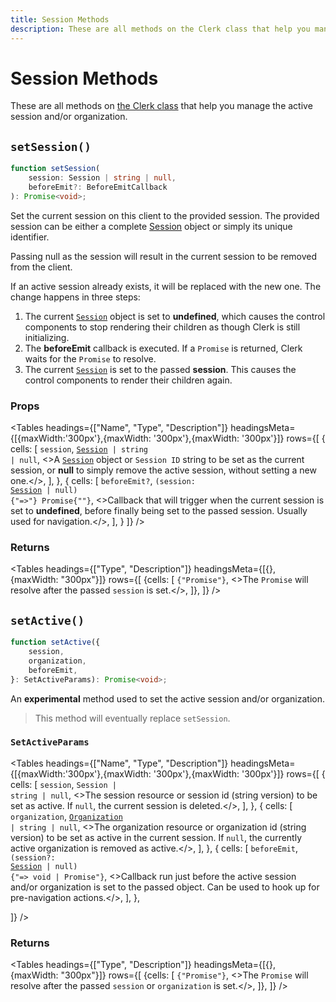```yaml
---
title: Session Methods
description: These are all methods on the Clerk class that help you manage the active session and/or organization.
---
```




# Session Methods

These are all methods on [the Clerk class](/docs/references/javascript/clerk/clerk) that help you manage the active session and/or organization.

## `setSession()`

```typescript
function setSession(
    session: Session | string | null,
    beforeEmit?: BeforeEmitCallback
): Promise<void>;
```

Set the current session on this client to the provided session. The provided session can be either a complete <a href="/docs/references/javascript/session">Session</a> object or simply its unique identifier.

Passing null as the session will result in the current session to be removed from the client.

If an active session already exists, it will be replaced with the new one. The change happens in three steps:

1. The current <a href="/docs/references/javascript/session">`Session`</a> object is set to **undefined**, which causes the control components to stop rendering their children as though Clerk is still initializing.
2. The **beforeEmit** callback is executed. If a `Promise` is returned, Clerk waits for the `Promise` to resolve.
3. The current <a href="/docs/references/javascript/session">`Session`</a> is set to the passed **session**. This causes the control components to render their children again.

### Props


<Tables
  headings={["Name", "Type", "Description"]}
  headingsMeta={[{maxWidth:'300px'},{maxWidth: '300px'},{maxWidth: '300px'}]}
  rows={[
  {
  cells: [
  <code>session</code>,
  <code><a href="/docs/references/javascript/session">Session</a> | string | null</code>,
  <>A <code><a href="/docs/references/javascript/session">Session</a></code> object or <code>Session ID</code> string to be set as the current session, or <strong>null</strong> to simply remove the active session, without setting a new one.</>,
  ],
  },
    {
  cells: [
  <code>beforeEmit?</code>,
  <code>(session: <a href="/docs/references/javascript/session">Session</a> | null) {"=>"} Promise{"<any>"}</code>,
  <>Callback that will trigger when the current session is set to <strong>undefined</strong>, before finally being set to the passed session. Usually used for navigation.</>,
  ],
  }
  ]}
/>


### Returns

<Tables
  headings={["Type", "Description"]}
  headingsMeta={[{}, {maxWidth: "300px"}]}
  rows={[
  {cells: [
  <code>{"Promise<void>"}</code>,
  <>The <code>Promise</code> will resolve after the passed <code>session</code> is set.</>,
  ]},
  ]}
/>


## `setActive()`

```typescript
function setActive({
    session,
    organization,
    beforeEmit,
}: SetActiveParams): Promise<void>;
```

An **experimental** method used to set the active session and/or organization.

> This method will eventually replace `setSession`.

### `SetActiveParams`


<Tables
  headings={["Name", "Type", "Description"]}
  headingsMeta={[{maxWidth:'300px'},{maxWidth: '300px'},{maxWidth: '300px'}]}
  rows={[
  {
  cells: [
  <code>session</code>,
  <code>Session | string | null</code>,
  <>The session resource or session id (string version) to be set as active. If <code>null</code>, the current session is deleted.</>,
  ],
  },
  {
  cells: [
  <code>organization</code>,
  <code><a href="/docs/references/javascript/organization/organization">Organization</a> | string | null</code>,
  <>The organization resource or organization id (string version) to be set as active in the current session. If <code>null</code>, the currently active organization is removed as active.</>,
  ],
  },
  {
  cells: [
  <code>beforeEmit</code>,
  <code>(session?: <a href="/docs/references/javascript/session">Session</a> | null) {"=> void | Promise<any>"}</code>,
  <>Callback run just before the active session and/or organization is set to the passed object. Can be used to hook up for pre-navigation actions.</>,
  ],
  },
  
  ]}
/>


### Returns

<Tables
  headings={["Type", "Description"]}
  headingsMeta={[{}, {maxWidth: "300px"}]}
  rows={[
  {cells: [
  <code>{"Promise<void>"}</code>,
  <>The <code>Promise</code> will resolve after the passed <code>session</code> or <code>organization</code> is set.</>,
  ]},
  ]}
/>
